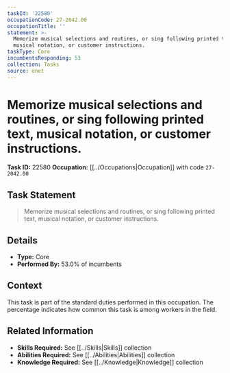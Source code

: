 ```yaml
---
taskId: '22580'
occupationCode: 27-2042.00
occupationTitle: ''
statement: >-
  Memorize musical selections and routines, or sing following printed text,
  musical notation, or customer instructions.
taskType: Core
incumbentsResponding: 53
collection: Tasks
source: onet
---
```

# Memorize musical selections and routines, or sing following printed text, musical notation, or customer instructions.

**Task ID:** 22580
**Occupation:** [[../Occupations|Occupation]] with code `27-2042.00`

## Task Statement

> Memorize musical selections and routines, or sing following printed text, musical notation, or customer instructions.

## Details

- **Type:** Core
- **Performed By:** 53.0% of incumbents

## Context

This task is part of the standard duties performed in this occupation. The percentage indicates how common this task is among workers in the field.

## Related Information

- **Skills Required:** See [[../Skills|Skills]] collection
- **Abilities Required:** See [[../Abilities|Abilities]] collection
- **Knowledge Required:** See [[../Knowledge|Knowledge]] collection
